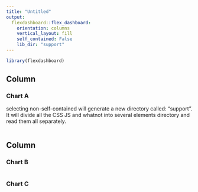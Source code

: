 ```yaml
---
title: "Untitled"
output: 
  flexdashboard::flex_dashboard:
    orientation: columns
    vertical_layout: fill
    self_contained: False
    lib_dir: "support"
---
```


```r
library(flexdashboard)
```

Column {data-width=650}
-----------------------------------------------------------------------

### Chart A

selecting non-self-contained will generate a new directory called: "support".
It will divide all the CSS JS and whatnot into several elements directory and read them all separately.

```r

```

Column {data-width=350}
-----------------------------------------------------------------------

### Chart B

```r

```

### Chart C

```r

```

